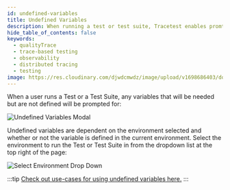 ```yaml
---
id: undefined-variables
title: Undefined Variables
description: When running a test or test suite, Tracetest enables promting for any variables that are needed but not defined.
hide_table_of_contents: false
keywords:
  - qualityTrace
  - trace-based testing
  - observability
  - distributed tracing
  - testing
image: https://res.cloudinary.com/djwdcmwdz/image/upload/v1698686403/docs/Blog_Thumbnail_14_rsvkmo.jpg
---
```


When a user runs a Test or a Test Suite, any variables that will be needed but are not defined will be prompted for:

![Undefined Variables Modal](https://res.cloudinary.com/djwdcmwdz/image/upload/v1710419825/docs/undefined-variables-modal-b589b034b7a4cdf6132ab49f8ee3ccab_1_dt5c3v.png)

Undefined variables are dependent on the environment selected and whether or not the variable is defined in the current environment. Select the environment to run the Test or Test Suite in from the dropdown list at the top right of the page:

![Select Environment Drop Down](https://res.cloudinary.com/djwdcmwdz/image/upload/v1710419827/docs/select-environment-drop-down-f4376ade8720811cc9ead8e90379a3b1_korbfs.png)

:::tip
[Check out use-cases for using undefined variables here.](/concepts/ad-hoc-testing)
:::
